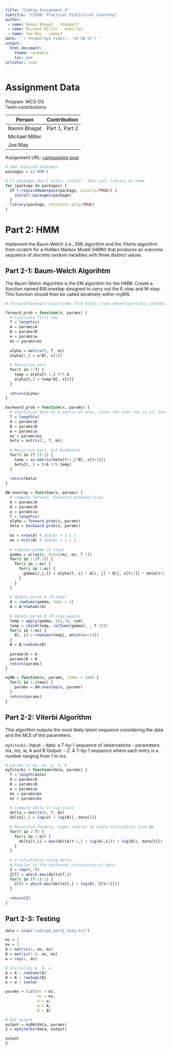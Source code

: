 ```yaml
---
title: "Coding Assignment 4"
subtitle: "CS598: Practical Statistical Learning"
author: 
 - name: Naomi Bhagat - nbhagat3
 - name: Michael Miller - msmille3
 - name: Joe May - jemay3
date: "`r format(Sys.time(), '%d %B %Y')`"
output:
  html_document:
    theme: readable
    toc: yes
urlcolor: cyan
---
```


# Assignment Data
Program: MCS-DS  
Team contributions:

| Person         | Contribution |
|----------      |----------|
| Naomi Bhagat   | Part 1, Part 2 |
| Michael Miller |  |
| Joe May        |  |

Assignment URL: [campuswire post](https://campuswire.com/c/G06C55090/feed/432)

```r
# add required packages
packages = c('HMM')

# if packages don't exist, install. Then call library on them
for (package in packages) {
  if (!requireNamespace(package, quietly=TRUE)) {
    install.packages(package)
  }
  library(package, character.only=TRUE)
}
```


<!-- # Part 1: Gaussian Mixtures -->

<!-- Implement the EM algorithm from scratch for a p-dimensional Gaussian mixture model with G components: -->

<!-- ## Part 1-1: Estep function -->
<!-- This function should return an n-by-G matrix, where the (i, j)th entry represents the conditional probability P(Zi = k | xi). Here i ranges from 1 to n and k ranges from 1 to G. -->

<!-- ```{r part1-1, eval = TRUE} -->
<!-- Estep = function(data, G, init_params) { -->
<!--   # Use Approach 2 -->
<!--   A = t(data) # transpose of the data matrix -->
<!--   temp = matrix(0, nrow=nrow(data), ncol=G) -->
<!--   for(i in 1:G) { -->
<!--     mu = init_params$mean[,k] -->
<!--   } -->
<!-- } -->
<!-- ``` -->

<!-- ## Part 1-2: Mstep function -->
<!-- This function should return the updated parameters for the Gaussian mixture model. -->

<!-- ```{r part1-2, eval = TRUE} -->
<!-- Mstep = function(data, G, init_params, post_prob) { -->

<!-- } -->
<!-- ``` -->

<!-- ## Part 1-3: loglik function -->
<!-- This function computes the log-likelihood of the data given the parameters. -->
<!-- ```{r part1-3, eval = TRUE} -->
<!-- loglik = function(data, G, init_params) { -->
<!--   A = t(data) -->
<!--   P = ncol(data) -->
<!--   temp = matrix(0, nrow) -->
<!-- } -->
<!-- ``` -->

<!-- ## Part 1-4: myEM function (main function): Inside this function, you can call the Estep, Mstep, and loglik functions. -->
<!-- ### Input -->
<!-- - data: The dataset. -->
<!-- - G : The number of components. -->
<!-- - Initial parameters. -->
<!-- - itmax: The number of iterations. -->
<!-- ### Output: -->
<!-- - prob: A G-dimensional probability vector (p1,…,pG) -->
<!-- - mean: A p-by-G matrix with the k-th column being μk, the p-dimensional mean for the k-th Gaussian component. -->
<!-- - Sigma: A p-by-p covariance matrix Σ shared by all G components; -->
<!-- - loglik: A number equal to ∑ni=1log[∑Gk=1pk⋅N(x;μk,Σ)]. -->
<!-- ```{r part1-4, eval = TRUE} -->
<!-- myEM = function(data, G, init_params, itmax) { -->
<!--   for(i in 1:itmax) { -->
<!--     post_prob = Estep(data, G, init_params) -->
<!--     init_params = Mstep(data, G, init_params, post_prob) -->
<!--   } -->

<!--   init_params$loglik = loglik(data, G, init_params) -->
<!--   return(init_params) -->
<!-- } -->
<!-- ``` -->


# Part 2: HMM

Implement the Baum-Welch (i.e., EM) algorithm and the Viterbi algorithm from scratch for a Hidden Markov Model (HMM) that produces an outcome sequence of discrete random variables with three distinct values.

## Part 2-1: Baum-Welch Algorihtm

The Baum-Welch Algorihtm is the EM algorithm for the HMM. Create a function named BW.onestep designed to carry out the E-step and M-step. This function should then be called iteratively within myBW.

```r
# forward/backward algorithms from https://www.adeveloperdiary.com/data-science/machine-learning/forward-and-backward-algorithm-in-hidden-markov-model/

forward_prob = function(x, params) {
  # Calculate first row
  T = length(x)
  A = params$A
  B = params$B
  w = params$w
  mz = params$mz
  
  alpha = matrix(0, T, mz)
  alpha[1,] = w*B[, x[1]]
  
  # Recursive part
  for(t in 2:T) {
    temp = alpha[t-1,] %*% A
    alpha[t,] = temp*B[, x[t]]
  }
  
  return(alpha)
}

backward_prob = function(x, params) {
  # Initialize beta as a matrix of ones, since the last row is all ones
  T = length(x)
  A = params$A
  B = params$B
  w = params$w
  mz = params$mz
  beta = matrix(1, T, mz)
  
  # Recursive part, but backwards
  for(t in (T-1):1) {
    temp = as.matrix(beta[t+1,]*B[, x[t+1]])
    beta[t, ] = t(A %*% temp)
  }
  
  return(beta)
}

BW.onestep = function(x, params) {
  # Compute forward, backward probabilities
  A = params$A
  B = params$B
  w = params$w
  T = length(x)
  alpha = forward_prob(x, params)
  beta = backward_prob(x, params)
  
  mz = nrow(A) # dim(A) = 2 x 2
  mx = ncol(B) # dim(B) = 2 x 3
  
  # Compute gamma (E-step)
  gamma = array(0, dim=c(mz, mz, T-1))
  for(t in 1:(T-1)) {
    for(i in 1:mz) {
      for(j in 1:mz) {
        gamma[i,j,t] = alpha[t, i] * A[i, j] * B[j, x[t+1]] * beta[t+1, j]
      }
    }
  }
    
  # Update param A (M-step)
  A = rowSums(gamma, dims = 2)
  A = A/rowSums(A)
  
  # Update param B (M-step again)
  temp = apply(gamma, c(1,3), sum)
  temp = cbind(temp, colSums(gamma[, , T-1]))
  for(i in 1:mx) {
    B[, i] = rowSums(temp[, which(x==1)])
  }
  B = B/rowSums(B)
  
  params$A = A
  params$B = B
  return(params)
}

myBW = function(x, params, itmax = 100) {
  for(i in 1:itmax) {
    params = BW.onestep(x, params)
  }
  return(params)
}

```

## Part 2-2: Viterbi Algorithm

This algorithm outputs the most likely latent sequence considering the data and the MLE of the parameters.

`myViterbi:`
Input:
- data: a T-by-1 sequence of observations
- parameters: mx, mz, w, A and B
Output:
- Z: A T-by-1 sequence where each entry is a number ranging from 1 to mz.

```r
# params is mx, mz, w, A, B
myViterbi = function(data, params) {
  T = length(data)
  A = params$A
  B = params$B
  w = params$w
  mx = params$mx
  mz = params$mz
  
  # Compute delta in log scale
  delta = matrix(0, T, mz)
  delta[1,] = log(w) + log(B)[, data[1]]
  
  # Recursive formula, super similar to alpha calculation from BW
  for(t in 2:T) {
    for(i in 1:mz) {
      delta[t,i] = max(delta[t-1,] + log(A[,i])) + log(B[i, data[t]]) 
    }
  }
  
  # Z calculation using delta
  # Similar to the backwards calculation of beta
  Z = rep(0, T)
  Z[T] = which.max(delta[T,])
  for(t in (T-1):1) {
    Z[t] = which.max(delta[t,] + log(A[, Z[t+1]]))
  }
  
  return(Z)
}

```

## Part 2-3: Testing

```r
data = scan("coding4_part2_data.txt")

mz = 2
mx = 3
A = matrix(1, mz, mz)
B = matrix(1:6, mz, mx)
w = rep(1, mz)

# Initialize A, B, w
A = A / rowSums(A)
B = B / rowSums(B)
w = w / sum(w)

params = list(mz = mz,
              mx = mx,
              w = w,
              A = A,
              B = B)

# Get output
output = myBW(data, params)
Z = myViterbi(data, output)

output
Z

```

